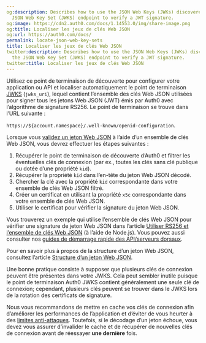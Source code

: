 ```yaml
---
og:description: Describes how to use the JSON Web Keys (JWKs) discovered using the
  JSON Web Key Set (JWKS) endpoint to verify a JWT signature.
og:image: https://cdn2.auth0.com/docs/1.14553.0/img/share-image.png
og:title: Localiser les jeux de clés Web JSON
og:url: https://auth0.com/docs/
permalink: locate-json-web-key-sets
title: Localiser les jeux de clés Web JSON
twitter:description: Describes how to use the JSON Web Keys (JWKs) discovered using
  the JSON Web Key Set (JWKS) endpoint to verify a JWT signature.
twitter:title: Localiser les jeux de clés Web JSON
---
```


Utilisez ce point de terminaison de découverte pour configurer votre application ou API et localiser automatiquement le point de terminaison [JWKS](/security/tokens/json-web-tokens/json-web-key-sets) (`jwks_uri`), lequel contient l’ensemble des clés Web JSON utilisées pour signer tous les jetons Web JSON (JWT) émis par Auth0 avec l’algorithme de signature RS256. Le point de terminaison se trouve dans l’URL suivante :

`https://${account.namespace}/.well-known/openid-configuration`.

Lorsque vous [validez un jeton Web JSON](/security/tokens/json-web-tokens/validate-json-web-tokens) à l’aide d’un ensemble de clés Web JSON, vous devrez effectuer les étapes suivantes :

1. Récupérer le point de terminaison de découverte d’Auth0 et filtrer les éventuelles clés de connexion (par ex., toutes les clés sans clé publique ou dotée d’une propriété `kid`).
2. Récupérer la propriété `kid` dans l’en-tête du jeton Web JSON décodé.
3. Chercher la clé avec la propriété `kid` correspondante dans votre ensemble de clés Web JSON filtré.
4. Créer un certificat en utilisant la propriété `x5c` correspondante dans votre ensemble de clés Web JSON.
5. Utiliser le certificat pour vérifier la signature du jeton Web JSON.

Vous trouverez un exemple qui utilise l’ensemble de clés Web JSON pour vérifier une signature de jeton Web JSON dans l’article [Utiliser RS256 et l’ensemble de clés Web JSON](https://auth0.com/blog/navigating-rs256-and-jwks/) (à l’aide de Node.js). Vous pouvez aussi consulter nos [guides de démarrage rapide des API/serveurs dorsaux](https://auth0.com/docs/quickstart/backend).

Pour en savoir plus à propos de la structure d’un jeton Web JSON, consultez l’article [Structure d’un jeton Web JSON](/security/tokens/json-web-tokens/json-web-token-structure).

Une bonne pratique consiste à supposer que plusieurs clés de connexion peuvent être présentes dans votre JWKS. Cela peut sembler inutile puisque le point de terminaison Auth0 JWKS contient généralement une seule clé de connexion; cependant, plusieurs clés peuvent se trouver dans le JWKS lors de la rotation des certificats de signature.

Nous vous recommandons de mettre en cache vos clés de connexion afin d’améliorer les performances de l’application et d’éviter de vous heurter à des [limites anti-attaques](/support/policies/rate-limit-policy). Toutefois, si le décodage d’un jeton échoue, vous devez vous assurer d’invalider le cache et de récupérer de nouvelles clés de connexion avant de réessayer **une dernière** fois.